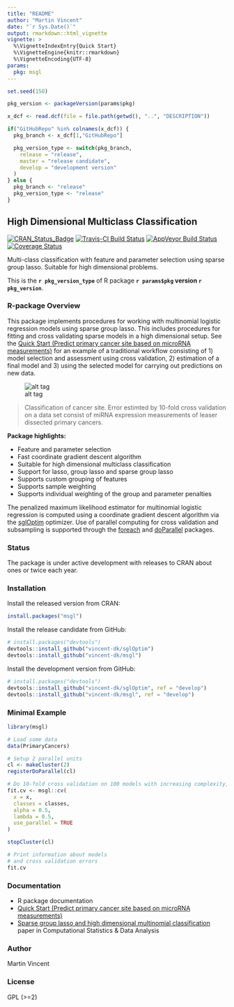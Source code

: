 ```yaml
---
title: "README"
author: "Martin Vincent"
date: "`r Sys.Date()`"
output: rmarkdown::html_vignette
vignette: >
  %\VignetteIndexEntry{Quick Start}
  %\VignetteEngine{knitr::rmarkdown}
  %\VignetteEncoding{UTF-8}
params:
  pkg: msgl
---
```


```r
set.seed(150)

pkg_version <- packageVersion(params$pkg)

x_dcf <- read.dcf(file = file.path(getwd(), "..", "DESCRIPTION"))

if("GitHubRepo" %in% colnames(x_dcf)) {
  pkg_branch <- x_dcf[1,"GitHubRepo"]

  pkg_version_type <- switch(pkg_branch,
    release = "release",
    master = "release candidate",
    develop = "development version"
  )
} else {
  pkg_branch <- "release"
  pkg_version_type <- "release"
}
```

## High Dimensional Multiclass Classification

[![CRAN_Status_Badge](http://www.r-pkg.org/badges/version/`r params$pkg`)](https://cran.r-project.org/package=`r params$pkg`)
[![Travis-CI Build Status](https://travis-ci.org/vincent-dk/`r params$pkg`.svg?branch=`r pkg_branch`)](https://travis-ci.org/vincent-dk/`r params$pkg`)
[![AppVeyor Build Status](https://ci.appveyor.com/api/projects/status/github/vincent-dk/`r params$pkg`?branch=`r pkg_branch`&svg=true)](https://ci.appveyor.com/project/vincent-dk/`r params$pkg`)
[![Coverage Status](https://codecov.io/github/vincent-dk/`r params$pkg`/coverage.svg?branch=`r pkg_branch`)](https://codecov.io/github/vincent-dk/`r params$pkg`?branch=`r pkg_branch`)

Multi-class classification with feature and parameter selection using sparse group lasso. Suitable for high dimensional problems.

This is the **`r pkg_version_type`** of R package **`r params$pkg` version `r pkg_version`**.

### R-package Overview

This package implements procedures for working with multinomial logistic regression models using sparse group lasso. This includes procedures for fitting and cross validating sparse models in a high dimensional setup. See the [Quick Start (Predict primary cancer site based on microRNA measurements) ](quick-start.md) for an example of a traditional workflow consisting of 1) model selection and assessment using cross validation, 2) estimation of a final model and 3) using the selected model for carrying out predictions on new data.  

![alt tag](https://raw.github.com/vincent-dk/msgl/master/fig1.png)

> Classification of cancer site. Error estimted by 10-fold cross validation on a data set consist of miRNA expression measurements of leaser dissected primary cancers.

**Package highlights:**

* Feature and parameter selection
* Fast coordinate gradient descent algorithm
* Suitable for high dimensional multiclass classification
* Support for lasso, group lasso and sparse group lasso
* Supports custom grouping of features
* Supports sample weighting
* Supports individual weighting of the group and parameter penalties

The penalized maximum likelihood estimator for multinomial logistic regression is computed using a coordinate gradient descent algorithm via the [sglOptim](https://github.com/vincent-dk/sglOptim) optimizer. Use of parallel computing for cross validation and subsampling is supported through the [foreach](https://cran.r-project.org/package=foreach) and [doParallel](https://cran.r-project.org/package=doParallel) packages.


### Status

The package is under active development with releases to CRAN about ones or twice each year.

### Installation

Install the released version from CRAN:

```r
install.packages("msgl")
```

Install the release candidate from GitHub:

```r
# install.packages("devtools")
devtools::install_github("vincent-dk/sglOptim")
devtools::install_github("vincent-dk/msgl")
```

Install the development version from GitHub:

```r
# install.packages("devtools")
devtools::install_github("vincent-dk/sglOptim", ref = "develop")
devtools::install_github("vincent-dk/msgl", ref = "develop")
```

### Minimal Example

```r
library(msgl)

# Load some data
data(PrimaryCancers)

# Setup 2 parallel units
cl <- makeCluster(2)
registerDoParallel(cl)

# Do 10-fold cross validation on 100 models with increasing complexity, using the 2 parallel units
fit.cv <- msgl::cv(
  x = x,
  classes = classes,
  alpha = 0.5,
  lambda = 0.5,
  use_parallel = TRUE
)

stopCluster(cl)

# Print information about models
# and cross validation errors
fit.cv
```

### Documentation
* R package documentation
* [Quick Start (Predict primary cancer site based on microRNA measurements) ](quick-start.md)
* [Sparse group lasso and high dimensional multinomial classification](http://dx.doi.org/10.1016/j.csda.2013.06.004) paper in Computational Statistics & Data Analysis

### Author

Martin Vincent

### License

GPL (>=2)
